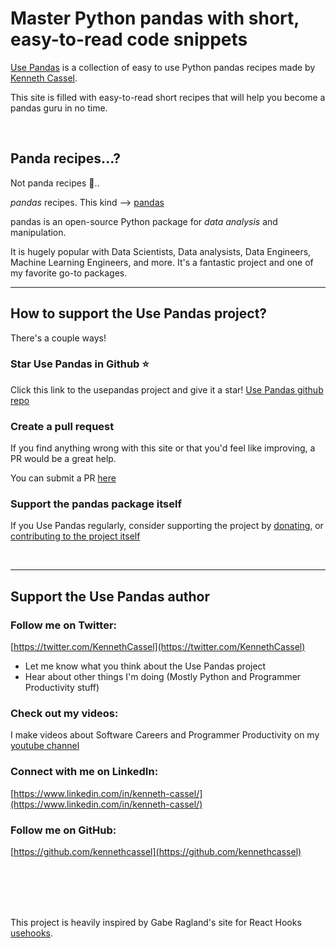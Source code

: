 # Master Python pandas with short, easy-to-read code snippets

[Use Pandas](/) is a collection of easy to use Python pandas recipes made by [Kenneth Cassel](https://twitter.com/KennethCassel).

This site is filled with easy-to-read short recipes that will help you become a pandas guru in no time.


<br />

## Panda recipes...?

Not panda recipes 🐼..

_pandas_ recipes. This kind --> [pandas](https://pandas.pydata.org/docs/getting_started/overview.html)

pandas is an open-source Python package for _data analysis_ and manipulation.

It is hugely popular with Data Scientists, Data analysists, Data Engineers, Machine Learning Engineers, and more.
It's a fantastic project and one of my favorite go-to packages.

<EmailSignup />

---

## How to support the Use Pandas project?

There's a couple ways!

### Star Use Pandas in Github ⭐️

Click this link to the usepandas project and give it a star! [Use Pandas github repo](https://github.com/kennethcassel/usepandas)

### Create a pull request

If you find anything wrong with this site or that you'd feel like improving, a PR would be a great help.

You can submit a PR [here](https://github.com/kennethcassel/usepandas)

### Support the pandas package itself

If you Use Pandas regularly, consider supporting the project by [donating](https://pandas.pydata.org/donate.html),
or [contributing to the project itself](https://github.com/pandas-dev/pandas)

<br />

---

## Support the Use Pandas author

### Follow me on Twitter:

[https://twitter.com/KennethCassel](https://twitter.com/KennethCassel)

- Let me know what you think about the Use Pandas project
- Hear about other things I'm doing (Mostly Python and Programmer Productivity stuff)

### Check out my videos:

I make videos about Software Careers and Programmer Productivity on my [youtube channel](https://www.youtube.com/channel/UCTSEIV0w0SjNDkt3M3_Jsvw)

### Connect with me on LinkedIn:

[https://www.linkedin.com/in/kenneth-cassel/](https://www.linkedin.com/in/kenneth-cassel/)

### Follow me on GitHub:

[https://github.com/kennethcassel](https://github.com/kennethcassel)

<br />
<br />
<br />
<br />

This project is heavily inspired by Gabe Ragland's site for React Hooks [usehooks](https://www.usehooks.com).
